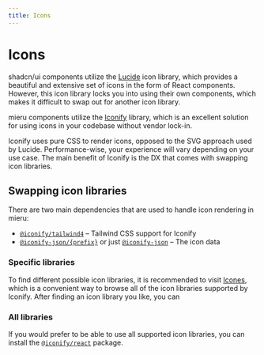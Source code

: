 ```yaml
---
title: Icons
---
```


# Icons

shadcn/ui components utilize the [Lucide](https://lucide.dev/) icon library, which provides a beautiful and extensive set of icons in the form of React components. However, this icon library locks you into using their own components, which makes it difficult to swap out for another icon library.

mieru components utilize the [Iconify](https://iconify.design/) library, which is an excellent solution for using icons in your codebase without vendor lock-in.

<ShadcnVsMieru/>

Iconify uses pure CSS to render icons, opposed to the SVG approach used by Lucide. Performance-wise, your experience will vary depending on your use case. The main benefit of Iconify is the DX that comes with swapping icon libraries.

## Swapping icon libraries

There are two main dependencies that are used to handle icon rendering in mieru:

- [`@iconify/tailwind4`](https://iconify.design/docs/usage/css/tailwind/tailwind4/) – Tailwind CSS support for Iconify
- [`@iconify-json/{prefix}`](https://iconify.design/docs/icons/icon-data.html) or just [`@iconify-json`](https://iconify.design/docs/icons/icon-data.html) – The icon data 

### Specific libraries

To find different possible icon libraries, it is recommended to visit [Icones](https://icones.js.org/), which is a convenient way to browse all of the icon libraries supported by Iconify. After finding an icon library you like, you can 

### All libraries

If you would prefer to be able to use all supported icon libraries, you can install the [`@iconify/react`](https://iconify.design/docs/usage/react/) package.

<AllLibraries/>




